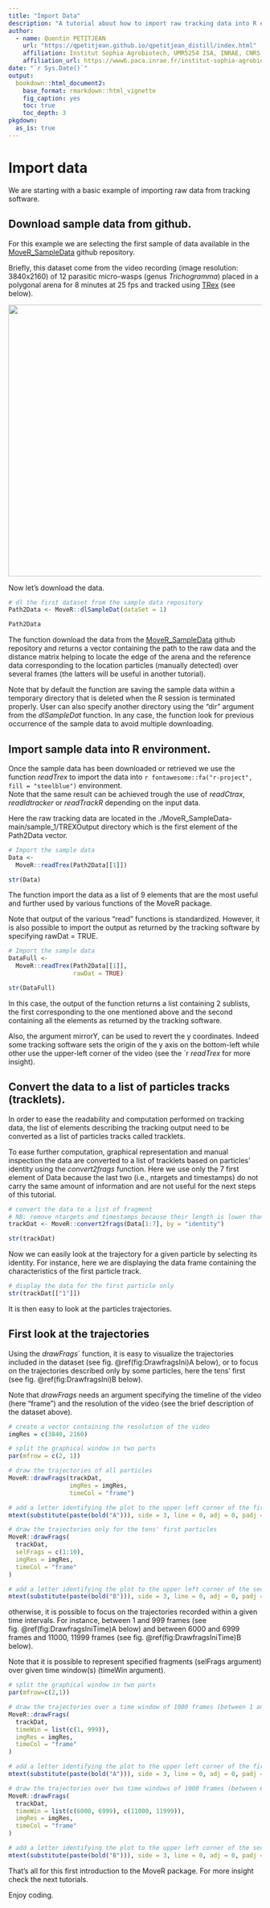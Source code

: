 ```yaml
---
title: "Import Data"
description: "A tutorial about how to import raw tracking data into R env. using the MoveR package."
author:
  - name: Quentin PETITJEAN
    url: "https://qpetitjean.github.io/qpetitjean_distill/index.html"
    affiliation: Institut Sophia Agrobiotech, UMR5254 ISA, INRAE, CNRS, Université Côte d’Azur, Sophia-Antipolis, France.
    affiliation_url: https://www6.paca.inrae.fr/institut-sophia-agrobiotech
date: "`r Sys.Date()`"
output: 
  bookdown::html_document2:
    base_format: rmarkdown::html_vignette
    fig_caption: yes
    toc: true
    toc_depth: 3
pkgdown:
  as_is: true
---
```


# Import data

We are starting with a basic example of importing raw data from tracking software.

## Download sample data from github.

For this example we are selecting the first sample of data available in the <a href="https://github.com/qpetitjean/MoveR_SampleData">MoveR_SampleData</a> github repository. 

Briefly, this dataset come from the video recording (image resolution: 3840x2160) of 12 parasitic micro-wasps (genus <em>Trichogramma</em>) placed in a polygonal arena for 8 minutes at 25 fps and tracked using <a href="https://trex.run">TRex</a> (see below). 

<img src="https://github.com/qpetitjean/MoveR_SampleData/raw/main/sample_1/2602_ISA3080_Low_5.mov_3600.png" height="540" align="middle"/>

Now let's download the data.
```r
# dl the first dataset from the sample data repository
Path2Data <- MoveR::dlSampleDat(dataSet = 1)

Path2Data

```

The function download the data from the <a href="https://github.com/qpetitjean/MoveR_SampleData">MoveR_SampleData</a> github repository and returns a vector containing the path to the raw data and the distance matrix helping to locate the edge of the arena and the reference data corresponding to the location particles (manually detected) over several frames (the latters will be useful in another tutorial).

Note that by default the function are saving the sample data within a temporary directory that is deleted when the R session is terminated properly. User can also specify another directory using the "dir" argument from the <em>dlSampleDat</em> function. 
In any case, the function look for previous occurrence of the sample data to avoid multiple downloading.

## Import sample data into R environment.

Once the sample data has been downloaded or retrieved we use the function <em>readTrex</em> to import the data into `r fontawesome::fa("r-project", fill = "steelblue")` environment.<br />
Note that the same result can be achieved trough the use of <em>readCtrax</em>, <em>readIdtracker</em> or <em>readTrackR</em> depending on the input data. 

Here the raw tracking data are located in the ./MoveR_SampleData-main/sample_1/TREXOutput directory which is the first element of the Path2Data vector.

```r
# Import the sample data
Data <-
  MoveR::readTrex(Path2Data[[1]])

str(Data)

```

The function import the data as a list of 9 elements that are the most useful and further used by various functions of the MoveR package. 

Note that output of the various "read" functions is standardized. However, it is also possible to import the output as returned by the tracking software by specifying rawDat = TRUE.

```r
# Import the sample data
DataFull <-
  MoveR::readTrex(Path2Data[[1]],
                  rawDat = TRUE)

str(DataFull)

```

In this case, the output of the function returns a list containing 2 sublists, the first corresponding to the one mentioned above and the second containing all the elements as returned by the tracking software.

Also, the argument mirrorY, can be used to revert the y coordinates. Indeed some tracking software sets the origin of the y axis on the bottom-left while other use the upper-left corner of the video (see the  `r <em>readTrex</em> for more insight).

## Convert the data to a list of particles tracks (tracklets).

In order to ease the readability and computation performed on tracking data, the list of elements describing the tracking output need to be converted as a list of particles tracks called tracklets. 

To ease further computation, graphical representation and manual inspection the data are converted to a list of tracklets based on particles' identity using the <em>convert2frags</em> function. 
Here we use only the 7 first element of Data because the last two (i.e., ntargets and timestamps) do not carry the same amount of information and are not useful for the next steps of this tutorial.

```r
# convert the data to a list of fragment
# NB: remove ntargets and timestamps because their length is lower than other variables
trackDat <- MoveR::convert2frags(Data[1:7], by = "identity")

str(trackDat)
```

Now we can easily look at the trajectory for a given particle by selecting its identity.
For instance, here we are displaying the data frame containing the characteristics of the first particle track.

```r
# display the data for the first particle only
str(trackDat[["1"]])

```

It is then easy to look at the particles trajectories.

## First look at the trajectories

Using the <em>drawFrags</em>` function, it is easy to visualize the trajectories included in the dataset (see fig. \@ref(fig:DrawfragsIni)A below), or to focus on the trajectories described only by some particles, here the tens' first (see fig. \@ref(fig:DrawfragsIni)B below).

Note that <em>drawFrags</em> needs an argument specifying the timeline of the video (here "frame") and the resolution of the video (see the brief description of the dataset above).

```r
# create a vector containing the resolution of the video
imgRes = c(3840, 2160)

# split the graphical window in two parts
par(mfrow = c(2, 1))

# draw the trajectories of all particles
MoveR::drawFrags(trackDat,
                 imgRes = imgRes,
                 timeCol = "frame")

# add a letter identifying the plot to the upper left corner of the first plot
mtext(substitute(paste(bold("A"))), side = 3, line = 0, adj = 0, padj = -0.5)

# draw the trajectories only for the tens' first particles
MoveR::drawFrags(
  trackDat,
  selFrags = c(1:10),
  imgRes = imgRes,
  timeCol = "frame"
)

# add a letter identifying the plot to the upper left corner of the second plot
mtext(substitute(paste(bold("B"))), side = 3, line = 0, adj = 0, padj = -0.5)
```

otherwise, it is possible to focus on the trajectories recorded within a given time intervals. For instance, between 1 and 999 frames (see fig. \@ref(fig:DrawfragsIniTime)A below) and between 6000 and 6999 frames and 11000, 11999 frames (see fig. \@ref(fig:DrawfragsIniTime)B below).

Note that it is possible to represent specified fragments (selFrags argument) over given time window(s) (timeWin argument).

```r
# split the graphical window in two parts
par(mfrow=c(2,1))

# draw the trajectories over a time window of 1000 frames (between 1 and 999 frames)
MoveR::drawFrags(
  trackDat,
  timeWin = list(c(1, 999)),
  imgRes = imgRes,
  timeCol = "frame"
)

# add a letter identifying the plot to the upper left corner of the first plot
mtext(substitute(paste(bold("A"))), side = 3, line = 0, adj = 0, padj = -0.5)

# draw the trajectories over two time windows of 1000 frames (between 6000 and 6999 and 11000 and 11999 frames)
MoveR::drawFrags(
  trackDat,
  timeWin = list(c(6000, 6999), c(11000, 11999)),
  imgRes = imgRes,
  timeCol = "frame"
)

# add a letter identifying the plot to the upper left corner of the second plot
mtext(substitute(paste(bold("B"))), side = 3, line = 0, adj = 0, padj = -0.5)
```

That's all for this first introduction to the MoveR package. 
For more insight check the next tutorials. 

Enjoy coding.